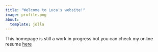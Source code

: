 ```yaml
---
title: "Welcome to Luca's website!"
image: profile.png
about:
  template: jolla
---
```


This homepage is still a work in progress but you can check my online resume [here](resume.qmd)
